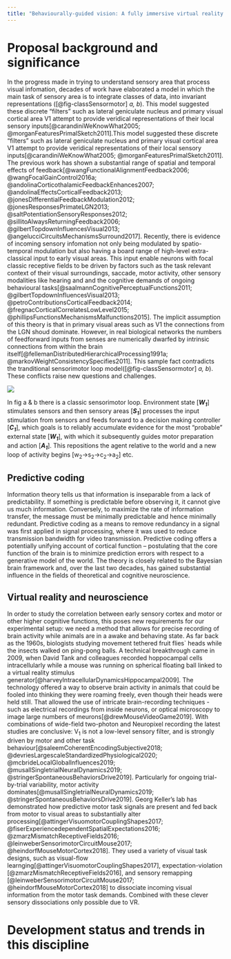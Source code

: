 ```yaml
---
title: "Behaviourally-guided vision: A fully immersive virtual reality study of non-human primate sensory processing"
---
```


# Proposal background and significance

In the progress made in trying to understand sensory area that process visual infomation, decades of work have elaborated a model in which the main task of sensory area is to integrate classes of data, into invariant representations ([@fig-classSensormotor] *a, b*). This model suggested these discrete "filters" such as lateral geniculate nucleus and primary visual cortical area V1 attempt to provide veridical representations of their local sensory inputs[@carandiniWeKnowWhat2005; @morganFeaturesPrimalSketch2011].This model suggested these discrete "filters" such as lateral geniculate nucleus and primary visual cortical area V1 attempt to provide veridical representations of their local sensory inputs[@carandiniWeKnowWhat2005; @morganFeaturesPrimalSketch2011]. The previous work has shown a substantial range of spatial and temporal effects of feedback[@wangFunctionalAlignmentFeedback2006; @wangFocalGainControl2016a; @andolinaCorticothalamicFeedbackEnhances2007; @andolinaEffectsCorticalFeedback2013; @jonesDifferentialFeedbackModulation2012; @jonesResponsesPrimateLGN2013; @saltPotentiationSensoryResponses2012; @sillitoAlwaysReturningFeedback2006; @gilbertTopdownInfluencesVisual2013; @angelucciCircuitsMechanismsSurround2017]. Recently, there is evidence of incoming sensory infomation not only being modulated by spatio-temporal modulation but also having a board range of high-level extra-classical input to early visual areas. This input enable neurons with focal classic receptive fields to be driven by factors such as the task relevant context of their visual surroundings, saccade, motor activity, other sensory modalities like hearing and and the cognitive demands of ongoing behavioural tasks[@saalmannCognitivePerceptualFunctions2011; @gilbertTopdownInfluencesVisual2013; @petroContributionsCorticalFeedback2014; @fregnacCorticalCorrelatesLowLevel2015; @phillipsFunctionsMechanismsMalfunctions2015]. The implicit assumption of this theory is that in primary visual areas such as V1 the connections from the LGN shoud dominate. However, in real biological networks the numbers of feedforward inputs from senses are numerically dwarfed by intrinsic connections from within the brain itself[@fellemanDistributedHierarchicalProcessing1991a; @markovWeightConsistencySpecifies2011]. This sample fact contradicts the tranditional sensorimotor loop model([@fig-classSensormotor] *a, b*). These conflicts raise new questions and challenges.

:::{#fig-classSensormotor}

![](assets/images/classSensorimotor.png)

In fig a & b there is a classic sensorimotor loop. Environment state [***W~1~***] stimulates sensors and then sensory areas [***S~1~***] processes the input stimulation from sensors and feeds forward to a decision making controller [***C~1~***], which goals is to reliably accumulate evidence for the most "probable" external state [***W~1~***], with which it subsequently guides motor preparation and action [***A~1~***]. This repositions the agent relative to the world and a new loop of activity begins [w~2~→s~2~→c~2~→a~2~] etc.
:::

## Predictive coding

Information theory tells us that information is inseparable from a lack of predictability. If something is predictable before observing it, it cannot give us much information. Conversely, to maximize the rate of information transfer, the message must be minimally predictable and hence minimally redundant. Predictive coding as a means to remove redundancy in a signal was first applied in signal processing, where it was used to reduce transmission bandwidth for video transmission. Predictive coding offers a potentially unifying account of cortical function – postulating that the core function of the brain is to minimize prediction errors with respect to a generative model of the world. The theory is closely related to the Bayesian brain framework and, over the last two decades, has gained substantial influence in the fields of theoretical and cognitive neuroscience. 

## Virtual reality and neuroscience
In order to study the correlation between early sensory cortex and motor or other higher cognitive functions, this poses new requirements for our experimental setup: we need a method that allows for precise recording of brain activity while animals are in a awake and behaving state. As far back as the 1960s, biologists studying movement tethered fruit flies` heads while the insects walked on ping-pong balls. A technical breakthrough came in 2009, when David Tank and colleagues recorded hoppocampal cells intracellularly while a mouse was running on spherical floating ball linked to a virtual reality stimulus generator[@harveyIntracellularDynamicsHippocampal2009]. The technology offered a way to observe brain activity in animals that could be fooled into thinking they were roaming freely, even though their heads were held still. That allowed the use of intricate brain-recording techniques - such as electrical recordings from inside neurons, or optical microscopy to image large numbers of meurons[@drewMouseVideoGame2019]. With combinations of wide-field two-photon and Neuropixel recording the latest studies are conclusive: V~1~ is not a low-level sensory filter, and is strongly driven by motor and other task behaviour[@saleemCoherentEncodingSubjective2018; @devriesLargescaleStandardizedPhysiological2020; @mcbrideLocalGlobalInfluences2019; @musallSingletrialNeuralDynamics2019; @stringerSpontaneousBehaviorsDrive2019]. Particularly for ongoing trial-by-trial variability, motor activity dominates[@musallSingletrialNeuralDynamics2019; @stringerSpontaneousBehaviorsDrive2019]. Georg Keller’s lab has demonstrated how predictive motor task signals are present and fed back from motor to visual areas to substantially alter processing[@attingerVisuomotorCouplingShapes2017; @fiserExperiencedependentSpatialExpectations2016; @zmarzMismatchReceptiveFields2016; @leinweberSensorimotorCircuitMouse2017; @heindorfMouseMotorCortex2018]. They used a variety of visual task designs, such as visual-flow learnging[@attingerVisuomotorCouplingShapes2017], expectation-violation [@zmarzMismatchReceptiveFields2016], and sensory remapping [@leinweberSensorimotorCircuitMouse2017; @heindorfMouseMotorCortex2018] to dissociate incoming visual information from the motor task demands. Combined with these clever sensory dissociations only possible due to VR.

# Development status and trends in this discipline

